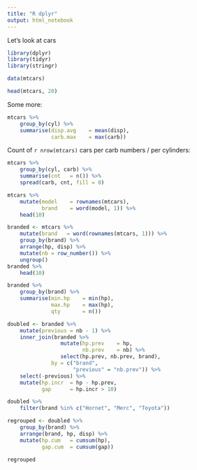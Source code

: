 ```yaml
---
title: "R dplyr"
output: html_notebook
---
```


Let's look at cars

```r
library(dplyr)
library(tidyr)
library(stringr)

data(mtcars)

head(mtcars, 20)

```

Some more:
```r
mtcars %>%
    group_by(cyl) %>%
    summarise(disp.avg    = mean(disp),
              carb.max    = max(carb))
```

Count of `r nrow(mtcars)` cars per carb numbers / per cylinders:

```r
mtcars %>%
    group_by(cyl, carb) %>%
    summarise(cnt   = n()) %>%
    spread(carb, cnt, fill = 0)
```

```r
mtcars %>%
    mutate(model    = rownames(mtcars),
           brand    = word(model, 1)) %>%
    head(10)
```

```r
branded <- mtcars %>%
    mutate(brand   = word(rownames(mtcars, 1))) %>%
    group_by(brand) %>%
    arrange(hp, disp) %>%
    mutate(nb = row_number()) %>%
    ungroup()
branded %>%
    head(10)

```

```r
branded %>%
    group_by(brand) %>%
    summarise(min.hp    = min(hp),
              max.hp    = max(hp),
              qty       = n())
```


```r
doubled <- branded %>%
    mutate(previous = nb - 1) %>%
    inner_join(branded %>% 
                 mutate(hp.prev    = hp,
                        nb.prev    = nb) %>%
                 select(hp.prev, nb.prev, brand),
              by = c("brand",
                     "previous" = "nb.prev")) %>%
    select(-previous) %>%
    mutate(hp.incr  = hp - hp.prev,
           gap      = hp.incr > 10)

doubled %>%
    filter(brand %in% c("Hornet", "Merc", "Toyota"))
```


```r
regrouped <- doubled %>%
    group_by(brand) %>%
    arrange(brand, hp, disp) %>%
    mutate(hp.cum   = cumsum(hp),
           gap.cum  = cumsum(gap))

regrouped
```



